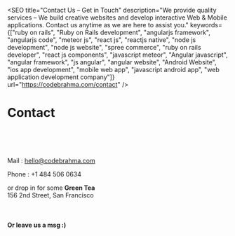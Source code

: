
<SEO
  title="Contact Us – Get in Touch"
  description="We provide quality services – We build creative websites and develop interactive Web &amp; Mobile applications. Contact us anytime as we are here to assist you."
  keywords={["ruby on rails", "Ruby on Rails development", "angularjs framework", "angularjs code", "meteor js", "react js", "reactjs native", "node js development", "node js website", "spree commerce", "ruby on rails developer", "react js components", "javascript meteor", "Angular javascript", "angular framework", "js angular", "angular website", "Android Website", "ios app development", "mobile web app", "javascript android app", "web application development company"]}
  url="https://codebrahma.com/contact"
/>

# Contact

<br/>
<br/>
<br/>

Mail : <a href="mailto:hello@codebrahma.com">hello@codebrahma.com</a>

Phone : +1 484 506 0634

or drop in for some **Green Tea** <br/>
156 2nd Street,
San Francisco

<br/>

#### Or leave us a msg :)

<form
  action="https://formspree.io/anand@codebrahma.com"
  method="post" target='/thanks'>
    <Flex flexWrap='wrap' flexDirection='column'>
      <Box width={[1,1/3]}>
        <InputText size='25' rows="5" style={{width:'100%'}} required as='textarea' name='msg' placeholder='Tell us about your idea'/>
      </Box>
      <Box width={[1,1/3]} mt={1}>
        <InputText style={{width:'100%'}} name='email' type='email' required placeholder='Email address'/>
      </Box>
      <Box width={[1,1/3]} mt={1}>
        <InputButton/>
      </Box>
    </Flex>
</form>

